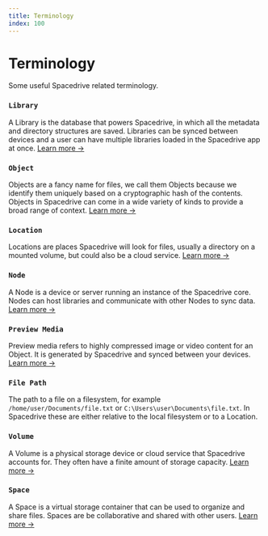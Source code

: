 ```yaml
---
title: Terminology
index: 100
---
```


# Terminology

Some useful Spacedrive related terminology.

### `Library`

A Library is the database that powers Spacedrive, in which all the metadata and directory structures are saved. Libraries can be synced between devices and a user can have multiple libraries loaded in the Spacedrive app at once. [Learn more →](/docs/developers/architecture/libraries)

### `Object`

Objects are a fancy name for files, we call them Objects because we identify them uniquely based on a cryptographic hash of the contents. Objects in Spacedrive can come in a wide variety of kinds to provide a broad range of context. [Learn more →](/docs/developers/architecture/objects)

### `Location`

Locations are places Spacedrive will look for files, usually a directory on a mounted volume, but could also be a cloud service. [Learn more →](/docs/developers/architecture/locations)

### `Node`

A Node is a device or server running an instance of the Spacedrive core. Nodes can host libraries and communicate with other Nodes to sync data. [Learn more →](/docs/developers/architecture/nodes)

### `Preview Media`

Preview media refers to highly compressed image or video content for an Object. It is generated by Spacedrive and synced between your devices. [Learn more →](/docs/developers/architecture/preview-media)

### `File Path`

The path to a file on a filesystem, for example `/home/user/Documents/file.txt` or `C:\Users\user\Documents\file.txt`. In Spacedrive these are either relative to the local filesystem or to a Location.

### `Volume`

A Volume is a physical storage device or cloud service that Spacedrive accounts for. They often have a finite amount of storage capacity. [Learn more →](/docs/developers/architecture/volumes)

### `Space`

A Space is a virtual storage container that can be used to organize and share files. Spaces are be collaborative and shared with other users. [Learn more →](/docs/developers/architecture/spaces)
